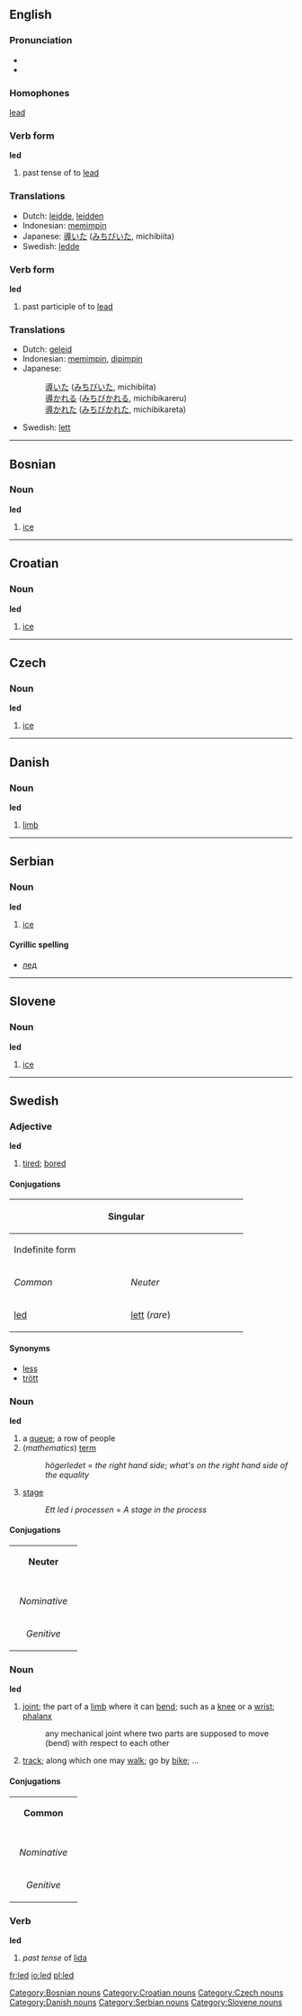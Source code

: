 {{cleanup}}
{{see|LED}}
==English==

{{rank|natural|laid|cold|518|led|low|American|bad}}

===Pronunciation===
*{{SAMPA|/"lEd/}}
*{{IPA|/'lεd/}}

===Homophones===
[[lead]]

===Verb form===
'''led'''

# past tense of to [[lead]]

===Translations===
*Dutch: [[leidde]], [[leidden]]
*Indonesian: [[pimpin|memimpin]]
*Japanese: [[導いた]] ([[みちびいた]], michibiita)
*Swedish: [[ledde]]

===Verb form===
'''led'''

# past participle of to [[lead]]

===Translations===
*Dutch: [[geleid]]
*Indonesian: [[pimpin|memimpin]], [[pimpin|dipimpin]]
*Japanese:
*:[[導いた]] ([[みちびいた]], michibiita)
*:[[導かれる]] ([[みちびかれる]], michibikareru)
*:[[導かれた]] ([[みちびかれた]], michibikareta)
*Swedish: [[lett]]


----

==Bosnian==
===Noun===
'''led''' {{m}}
#[[ice]]


----

==Croatian==
===Noun===
'''led''' {{m}}
#[[ice]]


----

==Czech==
===Noun===
'''led''' {{m}}
#[[ice]]


----

==Danish==
===Noun===
'''led'''

#[[limb]]


----

==Serbian==
===Noun===
'''led''' {{m}}
#[[ice]]
====Cyrillic spelling====
*[[лед#Serbian|лед]]


----

==Slovene==
===Noun===
'''led''' {{m}}
#[[ice]]


----

==Swedish==
===Adjective===
'''led'''
#[[tired]]; [[bored]]
====Conjugations====
{| border=1 cellspacing=0 
|- bgcolor="#FFFFF0" align=center
! colspan=4 width=400 | Singular
! rowspan=3 width=100 | Plural
|- bgcolor="#FFFFF0" align=center
! colspan=2 width=200 | Indefinite form
! colspan=2 width=200 | Definite form
|- bgcolor="#FFFFF0" align=center
| width=100 | ''Common''
| width=100 | ''Neuter''
| width=100 | ''Sexus maskuline''
| width=100 | ''Other sexus''
|- align=center
| [[led]]
| [[lett]] (''rare'')
| [[lede]]
| [[leda]]
| [[leda]]
|}
====Synonyms====
*[[less]]
*[[trött]]

===Noun===
'''led'''
#a [[queue]]; a row of people
#(''mathematics'') [[term]]
#:''högerledet'' = ''the right hand side''; ''what's on the right hand side of the equality''
# [[stage]]
#:''Ett led i processen'' = ''A stage in the process''
====Conjugations====
{| border=1 cellspacing=0 
| bgcolor=#FFFFF0 colspan=5 align=center | '''Neuter''' 
|- 
|- bgcolor=#FFFFF0 align=center 
! rowspan=2 | 
| colspan=2 width=105 | ''Singular'' 
| colspan=2 | ''Plural'' 
|- bgcolor=#FFFFF0 align=center 
| width=105 | ''Indefinite'' 
| width=105 | ''Definite'' 
| width=105 | ''Indefinite'' 
|  width=105 | ''Definite'' 
|- align=center 
| width=105 bgcolor=#FFFFF0 | ''Nominative'' 
| [[led]] 
| [[ledet]] 
| [[led]] 
| [[leden]] 
|- align=center 
| width=105 bgcolor=#FFFFF0 | ''Genitive'' 
| [[leds]] 
| [[ledets]] 
| [[leds]] 
| [[ledens]]
|}
===Noun===
'''led'''
#[[joint]]; the part of a [[limb]] where it can [[bend]]; such as a [[knee]] or a [[wrist]]; [[phalanx]]
#:any mechanical joint where two parts are supposed to move (bend) with respect to each other
#[[track]]; along which one may [[walk]]; go by [[bike]]; ... 
====Conjugations====
{| border=1 cellspacing=0 
| bgcolor=#FFFFF0 colspan=5 align=center | '''Common''' 
|- 
|- bgcolor=#FFFFF0 align=center 
! rowspan=2 | 
| colspan=2 width=105 | ''Singular'' 
| colspan=2 | ''Plural'' 
|- bgcolor=#FFFFF0 align=center 
| width=105 | ''Indefinite'' 
| width=105 | ''Definite'' 
| width=105 | ''Indefinite'' 
|  width=105 | ''Definite'' 
|- align=center 
| width=105 bgcolor=#FFFFF0 | ''Nominative'' 
| [[led]] 
| [[leden]] 
| [[leder]] 
| [[lederna]] 
|- align=center 
| width=105 bgcolor=#FFFFF0 | ''Genitive'' 
| [[leds]] 
| [[ledens]] 
| [[leders]] 
| [[ledernas]]
|} 
===Verb===
'''led'''
#''past tense'' of [[lida]]

[[Category:Bosnian nouns]]
[[Category:Croatian nouns]]
[[Category:Czech nouns]]
[[Category:Danish nouns]]
[[Category:Serbian nouns]]
[[Category:Slovene nouns]]

[[fr:led]]
[[io:led]]
[[pl:led]]